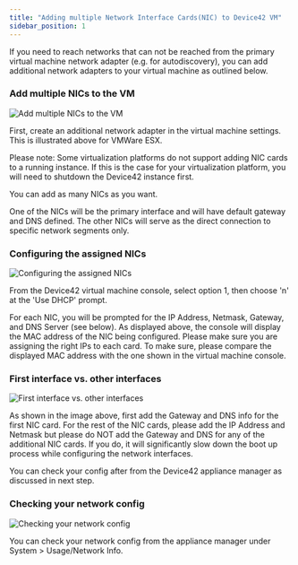 ```yaml
---
title: "Adding multiple Network Interface Cards(NIC) to Device42 VM"
sidebar_position: 1
---
```


If you need to reach networks that can not be reached from the primary virtual machine network adapter (e.g. for autodiscovery), you can add additional network adapters to your virtual machine as outlined below.

### Add multiple NICs to the VM

![Add multiple NICs to the VM](/assets/images/wpid4810-vmware_nic.png)

First, create an additional network adapter in the virtual machine settings. This is illustrated above for VMWare ESX.

Please note: Some virtualization platforms do not support adding NIC cards to a running instance. If this is the case for your virtualization platform, you will need to shutdown the Device42 instance first.

You can add as many NICs as you want.

One of the NICs will be the primary interface and will have default gateway and DNS defined. The other NICs will serve as the direct connection to specific network segments only.

### Configuring the assigned NICs

![Configuring the assigned NICs](/assets/images/wpid4809-vmware_console_ip_settings.png)

From the Device42 virtual machine console, select option 1, then choose 'n' at the 'Use DHCP' prompt.

For each NIC, you will be prompted for the IP Address, Netmask, Gateway, and DNS Server (see below). As displayed above, the console will display the MAC address of the NIC being configured. Please make sure you are assigning the right IPs to each card. To make sure, please compare the displayed MAC address with the one shown in the virtual machine console.

### First interface vs. other interfaces

![First interface vs. other interfaces](/assets/images/wpid4807-first_vs_rest_interface.png)

As shown in the image above, first add the Gateway and DNS info for the first NIC card. For the rest of the NIC cards, please add the IP Address and Netmask but please do NOT add the Gateway and DNS for any of the additional NIC cards. If you do, it will significantly slow down the boot up process while configuring the network interfaces.

You can check your config after from the Device42 appliance manager as discussed in next step.

### Checking your network config

![Checking your network config](/assets/images/wpid4626-usage-network-info.png)

You can check your network config from the appliance manager under System > Usage/Network Info.
